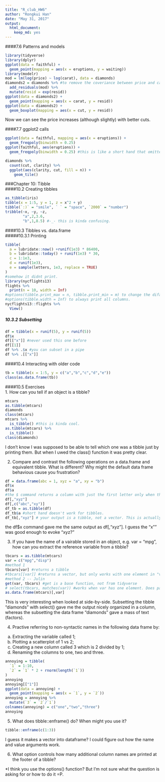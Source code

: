 ```yaml
---
title: "R_club_HW6"
author: "Rongkui Han"
date: "May 31, 2017"
output: 
  html_document: 
    keep_md: yes
---
```


####7.6 Patterns and models
```r
library(tidyverse)
library(dplyr)
ggplot(data = faithful) +
  geom_point(mapping = aes(x = eruptions, y = waiting))
library(modelr)
mod = lm(log(price) ~ log(carat), data = diamonds)
diamonds2 = diamonds %>% #to remove the coveriance between price and carat
  add_residuals(mod) %>%
  mutate(resid = exp(resid))
ggplot(data = diamonds2) +
  geom_point(mapping = aes(x = carat, y = resid))
ggplot(data = diamonds2) +
  geom_boxplot(mapping = aes(x = cut, y = resid))
```

Now we can see the price increases (although slightly) with better cuts.

####7.7 ggplot2 calls
```r
ggplot(data = faithful, mapping = aes(x = eruptions)) +
  geom_freqpoly(binwidth = 0.25)
ggplot(faithful, aes(eruptions)) +
  geom_freqpoly(binwidth = 0.25) #this is like a short hand that omitted all x=, mapping= , and data= etc. 
```

```r
diamonds %>%
  count(cut, clarity) %>%
  ggplot(aes(clarity, cut, fill = n)) +
    geom_tile()
```

###Chapter 10: Tibble  
####10.2 Creating tibbles  
```r
as_tibble(iris)
tibble(x = 1:5, y = 1, z = x^2 + y)
tibble(`:)` = "smile", ` ` = "space", `2000` = "number")
tribble(~x, ~y, ~z, 
        "a",2,3.6,
        "b",1,8.5) #-_- this is kinda confusing. 
```

####10.3 Tibbles vs. data.frame  
#####10.3.1 Printing 
```r
tibble(
  a = lubridate::now() +runif(1e3) * 86400,
  b = lubridate::today() + runif(1e3) * 30,
  c = 1:1e3,
  d = runif(1e3),
  e = sample(letters, 1e3, replace = TRUE)
)
#somehow it didnt print.
library(nycflights13)
flights %>%
  print(n = 10, width = Inf)
#options(tibble.print_max = n, tibble.print_min = m) to change the difalut option of printing 
#options(tibble.width = Inf) to always print all columns. 
nycflights13::flights %>%
  View()
``` 

##### 10.3.2 Subsetting   
```r
df = tibble(x = runif(5), y = runif(5))
df$x
df[["x"]] #never used this one before
df[[1]]
df %>% .$x #you can subset in a pipe
df %>% .[["x"]]
```

####10.4 Interacting with older code
```r
tb = tibble(x = 1:5, y = c("a","b","c","d","e"))
class(as.data.frame(tb))
```

####10.5 Exercises  
1. How can you tell if an object is a tibble?  
```r
mtcars
as.tibble(mtcars)
diamonds
class(mtcars)
mtcars %>%
  is_tibble() #this is kinda cool. 
as.tibble(mtcars) %>%
  is_tibble()
class(diamonds)
```

I don't know I was supposed to be able to tell which one was a tibble just by printing them. But when I uwed the class() function it was pretty clear.   

2. Compare and contrast the following operations on a data.frame and equivalent tibble. What is different? Why might the default data frame behavious cause you frustration?  
```r
df = data.frame(abc = 1, xyz = "a", xy = "b")
df$x
df$a
#the $ command returns a column with just the first letter only when the first letter is unique to a column. Still this might be problematic. 
df[,"xyz"]
df[,c("abc","xy")]
df_tb = as.tibble(df)
df_tb$a #short hand doesn't work for tibbles. 
df_tb[,"xyz"] # your output is a tibble, not a vector. This is actually really good. 
```

the df$x command gave me the same output as df[,"xyz"]. I guess the "x"" was good enough to evoke "xyz?"  

3. If you have the name of a vairable stored in an object, e.g. var = "mpg", how can you extract the reference variable from a tibble?
```r
tbcars = as.tibble(mtcars)
var = c("mpg","disp")
#method 1
tbcars[var] #returns a tibble
#tbcars[[var]] #returns a vector, but only works with one element in "var"
#method 2 -- Julin
get(var, tbcars) #get is a base function, not from tidyverse
# select(tbcars, matches(var)) #works when var has one element. Does partial match. Use oneof() for exact matching. 
as.data.frame(mtcars)[,var]
```

This is very interesting when looked at side-by-side. Subsetting the tibble "diamonds" with select() gave me the output nicely organized in a column, whereas the subsetting the data frame "diamonds" gave a mass of text (factors).  

4. Practive referring to non-syntactic names in the following data frame by:    
a. Extracting the variable called 1;  
b. Plotting a scatterplot of 1 vs 2;  
c. Creating a new column called 3 which is 2 divided by 1;  
d. Renaming the columns to one, two and three.  
```r
annoying = tibble(
  `1` = 1:10,
  `2` = `1` * 2 + rnorm(length(`1`))
)
annoying
annoying[["1"]]
ggplot(data = annoying) +
  geom_point(mapping = aes(x = `1`, y = `2`))
annoying = annoying %>%
  mutate(`3` = `2`/`1`)
colnames(annoying) = c("one","two","three")
annoying
```

5. What does tibble::enframe() do? When might you use it?   
```r
tibble::enframe(c(1:3))
```

I guess it makes a vector into dataframe? I could figure out how the name and value arguments work.  

6. What option controls how many additional column names are printed at the footer of a tibble?  

*I think you use the options() function? But I'm not sure what the question is asking for or how to do it =P. 

